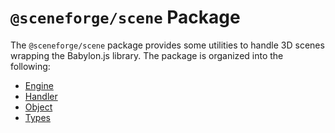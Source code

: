 
<Meta title="@sceneforge|scene" />

# `@sceneforge/scene` Package

The `@sceneforge/scene` package provides some utilities to handle 3D scenes
wrapping the Babylon.js library. The package is organized into the following:

- [Engine](?path=/docs/sceneforge-scene-engine--documentation)
- [Handler](?path=/docs/sceneforge-scene-handler--documentation)
- [Object](?path=/docs/sceneforge-scene-object--documentation)
- [Types](?path=/docs/sceneforge-scene-types--documentation)